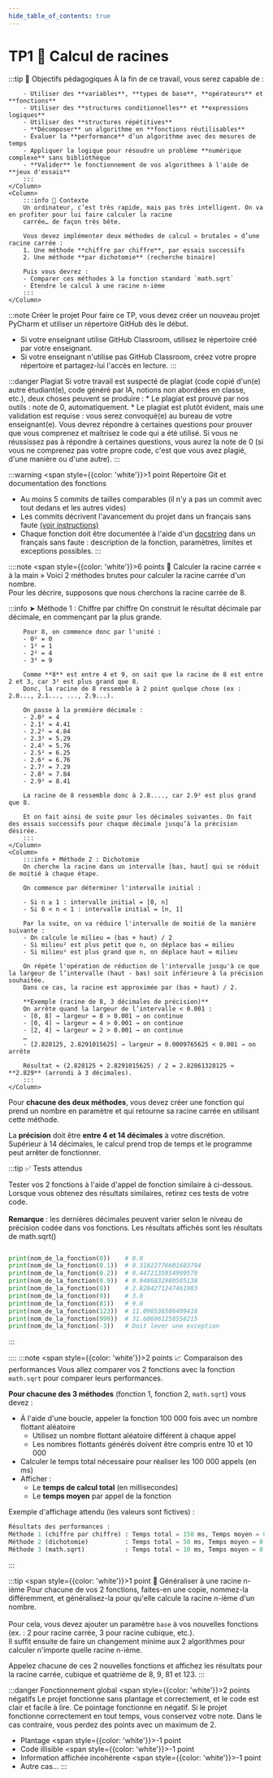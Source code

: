 ```yaml
---
hide_table_of_contents: true
---
```


# TP1 🥕 Calcul de racines

<Row>
    <Column>
        :::tip 🎯 Objectifs pédagogiques
        À la fin de ce travail, vous serez capable de :

        - Utiliser des **variables**, **types de base**, **opérateurs** et **fonctions**
        - Utiliser des **structures conditionnelles** et **expressions logiques**
        - Utiliser des **structures répétitives**
        - **Décomposer** un algorithme en **fonctions réutilisables**
        - Évaluer la **performance** d’un algorithme avec des mesures de temps
        - Appliquer la logique pour résoudre un problème **numérique complexe** sans bibliothèque
        - **Valider** le fonctionnement de vos algorithmes à l'aide de **jeux d'essais**
        :::
    </Column>
    <Column>
        :::info 🧠 Contexte
        Un ordinateur, c’est très rapide, mais pas très intelligent. On va en profiter pour lui faire calculer la racine
        carrée… de façon très bête.

        Vous devez implémenter deux méthodes de calcul « brutales » d’une racine carrée :
        1. Une méthode **chiffre par chiffre**, par essais successifs
        2. Une méthode **par dichotomie** (recherche binaire)

        Puis vous devrez :
        - Comparer ces méthodes à la fonction standard `math.sqrt`
        - Étendre le calcul à une racine n-ième
        :::
    </Column>
</Row>

:::note Créer le projet
Pour faire ce TP, vous devez créer un nouveau projet PyCharm et utiliser un répertoire GitHub dès le début.

- Si votre enseignant utilise GitHub Classroom, utilisez le répertoire créé par votre enseignant.
- Si votre enseignant n'utilise pas GitHub Classroom, créez votre propre répertoire et partagez-lui l'accès en lecture.
:::

:::danger Plagiat
Si votre travail est suspecté de plagiat (code copié d'un(e) autre étudiant(e), code généré par IA, notions non
abordées en classe, etc.), deux choses peuvent se produire :
        * Le plagiat est prouvé par nos outils : note de 0, automatiquement.
        * Le plagiat est plutôt évident, mais une validation est requise : vous serez convoqué(e) au bureau de votre
enseignant(e). Vous devrez répondre à certaines questions pour prouver que vous comprenez et maîtrisez le code
qui a été utilisé. Si vous ne réussissez pas à répondre à certaines questions, vous aurez la note
de 0 (si vous ne comprenez pas votre propre code, c'est que vous avez plagié, d'une manière ou d'une autre).
:::

:::warning <Highlight color="tip"><span style={{color: 'white'}}>1 point</span></Highlight> Répertoire Git et documentation des fonctions
- Au moins 5 commits de tailles comparables (il n'y a pas un commit avec tout dedans et les autres vides)
- Les commits décrivent l'avancement du projet dans un français sans faute [(voir instructions)](https://info.cegepmontpetit.ca/git)
- Chaque fonction doit être documentée à l'aide d'un  [docstring](/cours/rencontre3?onglet=comments)  dans un français sans faute : description de la fonction, paramètres, limites et exceptions possibles.
:::

::::note <Highlight color="tip"><span style={{color: 'white'}}>6 points</span></Highlight> 🔧 Calculer la racine carrée « à la main »
Voici 2 méthodes brutes pour calculer la racine carrée d'un nombre.\
Pour les décrire, supposons que nous cherchons la racine carrée de 8.

<Row>
    <Column>
        :::info ➤ Méthode 1 : Chiffre par chiffre
        On construit le résultat décimale par décimale, en commençant par la plus grande.

        Pour 8, on commence donc par l'unité :
        - 0² = 0
        - 1² = 1
        - 2² = 4
        - 3² = 9

        Comme **8** est entre 4 et 9, on sait que la racine de 8 est entre 2 et 3, car 3² est plus grand que 8.
        Donc, la racine de 8 ressemble à 2 point quelque chose (ex : 2.0..., 2.1..., ..., 2.9...). 

        On passe à la première décimale :
        - 2.0² = 4
        - 2.1² = 4.41
        - 2.2² = 4.84
        - 2.3² = 5.29
        - 2.4² = 5.76
        - 2.5² = 6.25
        - 2.6² = 6.76
        - 2.7² = 7.29
        - 2.8² = 7.84
        - 2.9² = 8.41

        La racine de 8 ressemble donc à 2.8...., car 2.9² est plus grand que 8.

        Et on fait ainsi de suite pour les décimales suivantes. On fait des essais successifs pour chaque décimale jusqu’à la précision désirée.
        :::
    </Column>
    <Column>
        :::info ➤ Méthode 2 : Dichotomie
        On cherche la racine dans un intervalle [bas, haut] qui se réduit de moitié à chaque étape.

        On commence par déterminer l'intervalle initial :

        - Si n ≥ 1 : intervalle initial = [0, n]
        - Si 0 < n < 1 : intervalle initial = [n, 1]

        Par la suite, on va réduire l'intervalle de moitié de la manière suivante :
        - On calcule le milieu = (bas + haut) / 2
        - Si milieu² est plus petit que n, on déplace bas = milieu
        - Si milieu² est plus grand que n, on déplace haut = milieu

        On répète l'opération de réduction de l'intervalle jusqu'à ce que la largeur de l’intervalle (haut - bas) soit inférieure à la précision souhaitée.
        Dans ce cas, la racine est approximée par (bas + haut) / 2.

        **Exemple (racine de 8, 3 décimales de précision)**
        On arrête quand la largeur de l’intervalle < 0.001 :
        - [0, 8] → largeur = 8 > 0.001 → on continue
        - [0, 4] → largeur = 4 > 0.001 → on continue
        - [2, 4] → largeur = 2 > 0.001 → on continue
        …
        - [2.828125, 2.8291015625] → largeur = 0.0009765625 < 0.001 → on arrête

        Résultat ≈ (2.828125 + 2.8291015625) / 2 = 2.82861328125 ≈ **2.829** (arrondi à 3 décimales).
        :::
    </Column>
</Row>

Pour **chacune des deux méthodes**, vous devez créer une fonction qui prend un nombre en paramètre et qui retourne sa racine carrée en utilisant cette méthode.

La **précision** doit être **entre 4 et 14 décimales** à votre discrétion.<br />
Supérieur à 14 décimales, le calcul prend trop de temps et le programme peut arrêter de fonctionner.

:::tip ✅ Tests attendus

Tester vos 2 fonctions à l'aide d'appel de fonction similaire à ci-dessous. \
Lorsque vous obtenez des résultats similaires, retirez ces tests de votre code. \
\
**Remarque** : les dernières décimales peuvent varier selon le niveau de précision codée dans vos fonctions. Les résultats affichés sont les résultats de math.sqrt()

```python

print(nom_de_la_fonction(0))    # 0.0
print(nom_de_la_fonction(0.1))  # 0.31622776601683794
print(nom_de_la_fonction(0.2))  # 0.4472135954999579
print(nom_de_la_fonction(0.9))  # 0.9486832980505138
print(nom_de_la_fonction(8))    # 2.8284271247461903
print(nom_de_la_fonction(9))    # 3.0
print(nom_de_la_fonction(81))   # 9.0
print(nom_de_la_fonction(123))  # 11.090536506409418
print(nom_de_la_fonction(999))  # 31.606961258558215
print(nom_de_la_fonction(-3))   # Doit lever une exception
```
:::

::::
:::note <Highlight color="tip"><span style={{color: 'white'}}>2 points</span></Highlight> 📈 Comparaison des performances
Vous allez comparer vos 2 fonctions avec la fonction `math.sqrt` pour comparer leurs performances.

**Pour chacune des 3 méthodes** (fonction 1, fonction 2, `math.sqrt`) vous devez :
- À l'aide d'une boucle, appeler la fonction 100 000 fois avec un nombre flottant aléatoire
    - Utilisez un nombre flottant aléatoire différent à chaque appel
    - Les nombres flottants générés doivent être compris entre 10 et 10 000
- Calculer le temps total nécessaire pour réaliser les 100 000 appels (en ms)
- Afficher :
    - Le **temps de calcul total** (en millisecondes)
    - Le **temps moyen** par appel de la fonction

Exemple d'affichage attendu (les valeurs sont fictives) :
```python
Résultats des performances :
Méthode 1 (chiffre par chiffre) : Temps total = 150 ms, Temps moyen = 0.0015 ms
Méthode 2 (dichotomie)          : Temps total = 50 ms, Temps moyen = 0.0005 ms
Méthode 3 (math.sqrt)           : Temps total = 10 ms, Temps moyen = 0.0001 ms
```
:::

:::tip <Highlight color="tip"><span style={{color: 'white'}}>1 point</span></Highlight> 🌱 Généraliser à une racine n-ième
Pour chacune de vos 2 fonctions, faites-en une copie, nommez-la différemment, et généralisez-la pour qu'elle calcule la
racine n-ième d'un nombre. \
\
Pour cela, vous devez ajouter un paramètre `base` à vos nouvelles fonctions (ex. : 2 pour racine carrée, 3 pour racine cubique, etc.).<br />
Il suffit ensuite de faire un changement minime aux 2 algorithmes pour calculer n'importe quelle racine n-ième.

Appelez chacune de ces 2 nouvelles fonctions et affichez les résultats pour la racine carrée, cubique et
quatrième de 8, 9, 81 et 123.
:::

:::danger Fonctionnement global <Highlight color="danger"><span style={{color: 'white'}}>2 points négatifs</span></Highlight>
Le projet fonctionne sans plantage et correctement, et le code est clair et facile à lire.
Ce pointage fonctionne en négatif.
Si le projet fonctionne correctement en tout temps, vous conservez votre note.
Dans le cas contraire, vous perdez des points avec un maximum de 2.

- Plantage <Highlight color="danger"><span style={{color: 'white'}}>-1 point</span></Highlight>
- Code illisible <Highlight color="danger"><span style={{color: 'white'}}>-1 point</span></Highlight>
- Information affichée incohérente <Highlight color="danger"><span style={{color: 'white'}}>-1 point</span></Highlight>
- Autre cas...
:::



